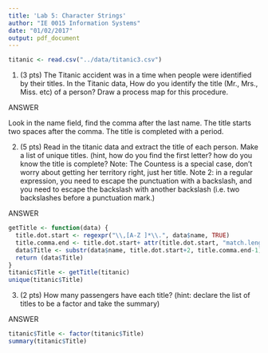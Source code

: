 ```yaml
---
title: 'Lab 5: Character Strings'
author: "IE 0015 Information Systems"
date: "01/02/2017"
output: pdf_document
---
```


```r
titanic <- read.csv("../data/titanic3.csv")
```
1.  (3 pts) The Titanic accident was in a time when people were identified by their titles. In the Titanic data, How do you identify the title (Mr., Mrs., Miss. etc) of a person? Draw a process map for this procedure.

ANSWER

Look in the name field, find the comma after the last name.
The title starts two spaces after the comma.
The title is completed with a period.

2.  (5 pts) Read in the titanic data and extract the title of each person.  Make a list of unique titles.
  (hint, how do you find the first letter? how do you know the title is complete? Note: The Countess is a special case, don't worry about getting her territory right, just her title.  Note 2:  in a regular expression, you need to escape the punctuation with a backslash, and you need to escape the backslash with another backslash (i.e. two backslashes before a punctuation mark.)
  
  
ANSWER

```r
getTitle <- function(data) {
  title.dot.start <- regexpr("\\,[A-Z ]*\\.", data$name, TRUE)
  title.comma.end <- title.dot.start+ attr(title.dot.start, "match.length")
  data$Title <- substr(data$name, title.dot.start+2, title.comma.end-1)
  return (data$Title)
}  
titanic$Title <- getTitle(titanic)
unique(titanic$Title)  
```

3.  (2 pts) How many passengers have each title? (hint: declare the list of titles to be a factor and take the summary)

ANSWER

```r
titanic$Title <- factor(titanic$Title)
summary(titanic$Title)
```
